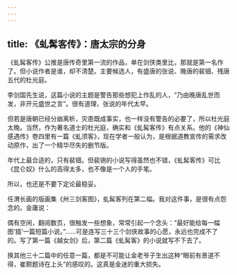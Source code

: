 ```yaml
---
---
---
```

title: 《虬髯客传》：唐太宗的分身
---




《虬髯客传》公推是唐传奇里第一流的作品，单在剑侠类里比，那就是第一名作了。但小说作者是谁，却不清楚。主要候选人，有盛唐的张说、晚唐的裴钿、残唐五代的杜光庭。

李剑国先生说，这篇小说的主题是警告那些想犯上作乱的人，“乃由晚唐乱世而发，非开元盛世之言”。很有道理，张说的年代太早。

但若是唐朝已经分崩离析，灾患既成事实，也一样没有警告的必要了，所以杜光庭太晚。当然，作为著名道士的杜光庭，确实和《虬髯客传》有点关系。他的《神仙感遇传》卷四里有一篇《虬须客》，现在学者一般认为，是根据道教宣传的需求改动原作，出了一个精华尽失的删节版。

年代上最合适的，只有裴钿。但裴铏的小说写得虽然也不错，《虬髯客传》可比《昆仑奴》什么的高得太多，也不像是一个人的手笔。

所以，也还是不要下定论最稳妥。

任渭长画的版画集《卅三剑客图》，虬髯客列在第二幅。我对这件事，是很有点怨念的。金庸说：

偶有空闲，翻阅数页，很触发一些想象，常常引起一个念头：“最好能给每一幅图‘插’一篇短篇小说。”……可是连写三十三个剑侠故事的心愿，永远也完成不了的。写了第一篇《越女剑》后，第二篇《虬髯客》的小说就写不下去了。

换其他三十二篇中的任意一篇，都是不可能让金老爷子生出这种“眼前有景道不得，崔颢题诗在上头”的感叹的。这真是金迷的重大损失。